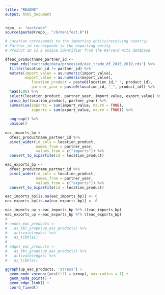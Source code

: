 ```yaml
---
title: "README"
output: html_document
---
```


```r
repo_ <- "eactrade"
source(paste0(repo_, "/R/manifest.R"))
```

```r
# Location corresponds to the importing entity(receiving country)
# Partner_id corresponds to the exporting entity
# Product ID is a unique identifier from the Harvard Wits database

dfeac_productname_partner_id <- 
  read_rds("eactrade/data/processed/eac_trade_df_2015_2019.rds") %>%
  filter(location_id != partner_id) %>%
  mutate(import_value = as.numeric(import_value), 
         export_value = as.numeric(export_value),
            location_product = paste0(location_id,"_", product_id),
            partner_year = paste0(location_id, "_", product_id)) %>%
  head(100) %>% 
  select(location_product, partner_year, import_value, export_value) %>%
  group_by(location_product, partner_year) %>%
  summarise(imports = sum(import_value, na.rm = TRUE), 
            exports = sum(export_value, na.rm = TRUE)) %>%
  
  ungroup() %>%
  unique()
  
eac_imports_bp <-  
  dfeac_productname_partner_id %>%
  pivot_wider(id_cols = location_product,
              names_from = partner_year, 
              values_from = c("imports")) %>%
  convert_to_bipartite(id = location_product)

eac_exports_bp <-  
  dfeac_productname_partner_id %>%
  pivot_wider(id_cols = location_product,
              names_from = partner_year, 
              values_from = c("exports")) %>%
  convert_to_bipartite(id = location_product)

eac_imports_bp[is.na(eac_imports_bp)] <- 0
eac_exports_bp[is.na(eac_exports_bp)] <- 0

eac_imports_up <-eac_imports_bp %*% t(eac_imports_bp)
eac_exports_up <-eac_exports_bp %*% t(eac_exports_bp)
# 
# nodes_eac_products <-
#   as_tbl_graph(up_eac_products) %>%
#   activate(nodes) %>%
#   as_tibble()
# 
# edges_eac_products <- 
#   as_tbl_graph(up_eac_products) %>%
#   activate(edges) %>%
#   as_tibble()
```


```r
ggraph(up_eac_products, 'stress') + 
  geom_node_voronoi(aes(fill = group), max.radius = 1) + 
  geom_node_point() + 
  geom_edge_link() + 
  coord_fixed()
```